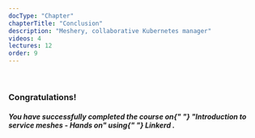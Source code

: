 ---
docType: "Chapter"
chapterTitle: "Conclusion"
description: "Meshery, collaborative Kubernetes manager"
videos: 4
lectures: 12
order: 9
---



<ChapterStyle>

<br />

<h3>Congratulations!</h3>

<h5>
  You have successfully completed the course on{" "}
  <b>"Introduction to service meshes - Hands on"</b> using{" "}
  <b>
    <em>Linkerd</em>
  </b>
  .
</h5>

</ChapterStyle>
